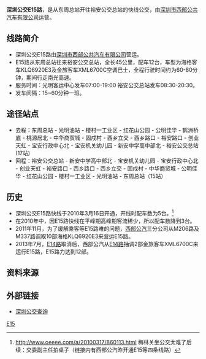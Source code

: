 {{citation style|time=2018-01-19T14:24:03+00:00}}
{{refimprove|time=2018-01-19T14:24:03+00:00}}
{{Infobox Bus Route
| number=深圳公交E15路
| image=[[File:深圳公交E15路.jpg|300px]] 
| operator=[[深圳市西部公共汽车有限公司|深圳市西部公共汽车有限公司]] 
| garage=深圳市西部公共汽车有限公司第三分公司光明中心车队
| length=45公里
| via=公明佳华、固戍村、西乡路口、创业天虹、宝安行政中心北（E15行走南光高速）  
| time=约60-80分钟
| start=东周总站
| end=裕安公交总站
| level=东周总站发车07:00-19:00<br>裕安公交总站发车08:30-20:30
| frequency=15~60分钟一班
| vehicle=海格客车KLQ6920E3<br/>金旅客车XML6700C
| Fare=无人售票 ¥10
| bgcolor=orange
| fontcolor=white
}}
'''深圳公交E15路'''，是从东周总站开往裕安公交总站的快线公交，由[[深圳市西部公共汽车有限公司|深圳市西部公共汽车有限公司]]运营。

== 线路简介 ==
* 深圳公交E15路由[[深圳市西部公共汽车有限公司|深圳市西部公共汽车有限公司]]营运。
* E15路从东周总站往来裕安公交总站，全长45公里，配车12台，车型为海格客车KLQ6920E3及金旅客车XML6700C空调巴士，全程行驶时间约为60-80分钟，期间行走南光高速。
* 服务时间：光明客运中心发车07:00-19:00 裕安公交总站发车08:30-20:30。
* 发车间隔：15~60分钟一班。

== 途径站点 ==
*去程：东周总站 - 光明油站 - 楼村一工业区 - 红花山公园 - 公明佳华 - 鹤洲桥底 - 桃源居北 - 中华商贸城 - 固戍村 - 西乡立交 - 西乡路口 - 裕安路口 - 创业天虹 - 宝安行政中心北 - 宝安机关幼儿园 - 新安中学高中部北 - 裕安公交总站 (17站)
*回程：裕安公交总站 - 新安中学高中部北 - 宝安机关幼儿园 - 宝安行政中心北 - 创业天虹 - 裕安路口 - 西乡路口 - 西乡立交 - 固戍村 - 中华商贸城 - 公明佳华 - 红花山公园 - 楼村一工业区 - 光明油站 - 东周总站（15站）

== 历史 ==
* 深圳公交E15路快线于2010年3月16日开通，开线时配车数为5台。<ref>http://www.oeeee.com/a/20100317/860113.html{{Dead link|date=2018年6月 |bot=InternetArchiveBot |fix-attempted=no }} 梅林关坐公交太难了后续：交委副主任拍桌子（链接内有西部公汽昨开通E15等四条线路）</ref>
* 在2010年中，因E15路快线在平峰期高峰期客流稀少，所以配车数降到3台。
* 2011年11月，为了缓解乘客等E15路难的问题，[[西部公汽|西部公汽]]三分公司从M206路及M337路调取10部海格KLQ6920E3来营运E15路。
* 2013年7月，[[深圳公交E14路_(第一代)|E14路]]取消后，西部公汽从[[深圳公交E14路_(第一代)|E14路]]抽调2部金旅客车XML6700C来运行E15路，E15路力达到12部。

==资料来源==
{{reflist}}

== 外部链接 ==
* [http://shenzhen.8684.cn/ 深圳公交查询] {{Wayback|url=http://shenzhen.8684.cn/ |date=20210127221611 }}

{{深圳市宝安区（不包含光明新区和龙华新区）公共巴士路线表}}
[[Category:深圳公交线路|E15]]